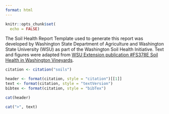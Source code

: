 ```yaml
---
format: html
---
```


```r
knitr::opts_chunk$set(
  echo = FALSE)
```

The Soil Health Report Template used to generate this report was developed by Washington State Department of Agriculture and Washington State University (WSU) as part of the Washington Soil Health Initiative. Text and figures were adapted from [WSU Extension publication #FS378E Soil Health in Washington Vineyards](https://pubs.extension.wsu.edu/soil-health-in-washington-vineyards "WSU Extension publication").

```r
citation <- citation("soils")

header <- format(citation, style = "citation")[[1]]
text <- format(citation, style = "textVersion")
bibtex <- format(citation, style = "bibTex")

cat(header)
```

```r
cat(">", text)
```
